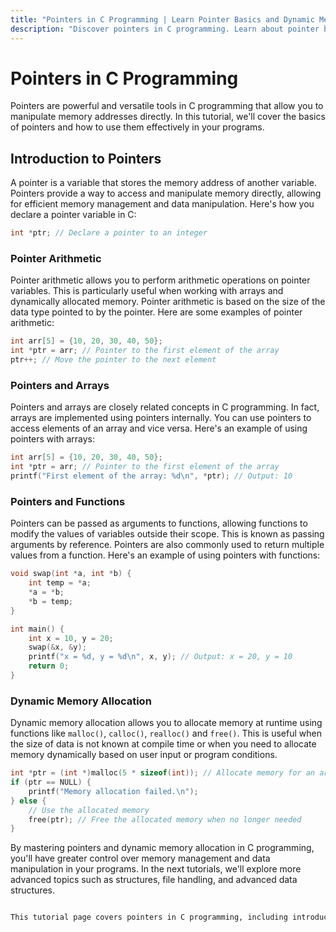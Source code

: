 ```yaml
---
title: "Pointers in C Programming | Learn Pointer Basics and Dynamic Memory Allocation"
description: "Discover pointers in C programming. Learn about pointer basics, pointer arithmetic, pointers and arrays, pointers and functions, and dynamic memory allocation."
---
```


# Pointers in C Programming

Pointers are powerful and versatile tools in C programming that allow you to manipulate memory addresses directly. In this tutorial, we'll cover the basics of pointers and how to use them effectively in your programs.

## Introduction to Pointers

A pointer is a variable that stores the memory address of another variable. Pointers provide a way to access and manipulate memory directly, allowing for efficient memory management and data manipulation. Here's how you declare a pointer variable in C:

```c
int *ptr; // Declare a pointer to an integer
```
### Pointer Arithmetic
Pointer arithmetic allows you to perform arithmetic operations on pointer variables. This is particularly useful when working with arrays and dynamically allocated memory. Pointer arithmetic is based on the size of the data type pointed to by the pointer. Here are some examples of pointer arithmetic:

```c
int arr[5] = {10, 20, 30, 40, 50};
int *ptr = arr; // Pointer to the first element of the array
ptr++; // Move the pointer to the next element
```
### Pointers and Arrays
Pointers and arrays are closely related concepts in C programming. In fact, arrays are implemented using pointers internally. You can use pointers to access elements of an array and vice versa. Here's an example of using pointers with arrays:

```c
int arr[5] = {10, 20, 30, 40, 50};
int *ptr = arr; // Pointer to the first element of the array
printf("First element of the array: %d\n", *ptr); // Output: 10
```
### Pointers and Functions
Pointers can be passed as arguments to functions, allowing functions to modify the values of variables outside their scope. This is known as passing arguments by reference. Pointers are also commonly used to return multiple values from a function. Here's an example of using pointers with functions:

```c
void swap(int *a, int *b) {
    int temp = *a;
    *a = *b;
    *b = temp;
}

int main() {
    int x = 10, y = 20;
    swap(&x, &y);
    printf("x = %d, y = %d\n", x, y); // Output: x = 20, y = 10
    return 0;
}
```
### Dynamic Memory Allocation
Dynamic memory allocation allows you to allocate memory at runtime using functions like `malloc()`, `calloc()`, `realloc()` and `free()`. This is useful when the size of data is not known at compile time or when you need to allocate memory dynamically based on user input or program conditions.

```c
int *ptr = (int *)malloc(5 * sizeof(int)); // Allocate memory for an array of 5 integers
if (ptr == NULL) {
    printf("Memory allocation failed.\n");
} else {
    // Use the allocated memory
    free(ptr); // Free the allocated memory when no longer needed
}
```
By mastering pointers and dynamic memory allocation in C programming, you'll have greater control over memory management and data manipulation in your programs. In the next tutorials, we'll explore more advanced topics such as structures, file handling, and advanced data structures.

```bash

This tutorial page covers pointers in C programming, including introduction to pointers, pointer arithmetic, pointers and arrays, pointers and functions, and dynamic memory allocation, in MDX format.
```
